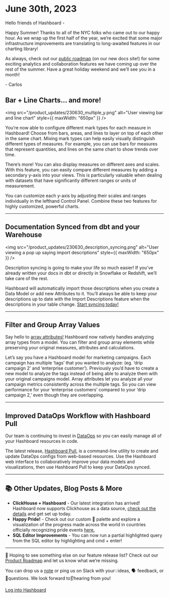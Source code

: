 # June 30th, 2023

Hello friends of Hashboard -

Happy Summer! Thanks to all of the NYC folks who came out to our happy hour. As we wrap up the first half of the year, we’re excited that some major infrastructure improvements are translating to long-awaited features in our charting library!

As always, check out our [public roadmap](/product-roadmap) (on our new docs site!) for some exciting analytics and collaboration features we have coming up over the rest of the summer. Have a great holiday weekend and we’ll see you in a month!

\- Carlos

## Bar + Line Charts… and more!

<img
  src="/product_updates/230630_multiple_y.png"
  alt="User viewing bar and line chart"
  style={{ maxWidth: "650px" }}
/>

You’re now able to configure different mark types for each measure in Hashboard! Choose from bars, areas, and lines to layer on top of each other in the same chart. Mixing mark types can help easily visually distinguish different types of measures. For example, you can use bars for measures that represent quantities, and lines on the same chart to show trends over time.

There’s more! You can also display measures on different axes and scales. With this feature, you can easily compare different measures by adding a secondary y-axis into your views. This is particularly valuable when dealing with datasets that have significantly different ranges or units of measurement.

You can customize each y-axis by adjusting their scales and ranges individually in the lefthand Control Panel. Combine these two features for highly customized, powerful charts.

---

## Documentation Synced from dbt and your Warehouse

<img
  src="/product_updates/230630_description_syncing.png"
  alt="User viewing a pop up saying import descriptions"
  style={{ maxWidth: "650px" }}
/>

Description syncing is going to make your life so much easier! If you’ve already written your docs in dbt or directly in Snowflake or Redshift, we’ll take care of the rest.

Hashboard will automatically import those descriptions when you create a Data Model or add new Attributes to it. You’ll always be able to keep your descriptions up to date with the Import Descriptions feature when the descriptions in your table change. [Start syncing today!](/docs/data-modeling/description-syncing)

---

## Filter and Group Array Values

Say hello to [array attributes!](/docs/visualizing-data/attribute-tray#array-attributes) Hashboard now natively handles analyzing array types from a model. You can filter and group array elements while preserving your original measures, attributes and calculations.

Let’s say you have a Hashboard model for marketing campaigns. Each campaign has multiple ‘tags’ that you wanted to analyze: (eg. ‘drip campaign 2’ and ‘enterprise customer’). Previously you’d have to create a new model to analyze the tags instead of being able to analyze them with your original campaigns model. Array attributes let you analyze all your campaign metrics consistently across the multiple tags. So you can view performance for your ‘enterprise customers’ compared to your ‘drip campaign 2,’ even though they are overlapping.

---

## Improved DataOps Workflow with Hashboard Pull

Our team is continuing to invest in [DataOps](/docs/data-ops) so you can easily manage all of your Hashboard resources in code.

The latest release, [Hashboard Pull](/docs/data-ops/cli#hashboard-pull), is a command-line utility to create and update DataOps configs from web-based resources. Use the Hashboard web interface to collaboratively improve your data models and visualizations, then use Hashboard Pull to keep your DataOps synced.

---

## 📚 Other Updates, Blog Posts & More

- **ClickHouse + Hashboard** - Our latest integration has arrived! Hashboard now supports Clickhouse as a data source, [check out the details](/docs/database-connections/clickhouse) and get set up today.
- **Happy Pride!** - Check out our custom 🌈 palette and explore a visualization of the progress made across the world in countries officially recognizing pride events [here.](https://hashboard.com/public/dsb/gR3tZHI3pLr-A50E)
- **SQL Editor Improvements** - You can now run a partial highlighted query from the SQL editor by highlighting and cmd + enter!

---

👀 Hoping to see something else on our feature release list? Check out our [Product Roadmap](/product-roadmap) and let us know what we’re missing.

You can drop us a [note](mailto:support@hashboard.com?subject=null&body=null) or ping us on Slack with your💡ideas, 🗣 feedback, or 🙋questions. We look forward to👂hearing from you!

[Log into Hashboard](https://hashboard.com/app)
